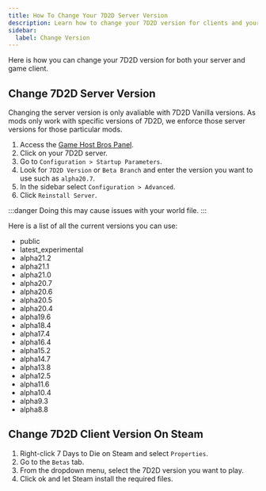 ```yaml
---
title: How To Change Your 7D2D Server Version
description: Learn how to change your 7D2D version for clients and your server.
sidebar:
  label: Change Version
---
```


Here is how you can change your 7D2D version for both your server and game client.

## Change 7D2D Server Version

Changing the server version is only avaliable with 7D2D Vanilla versions. As mods only work with specific versions of 7D2D, we enforce those server versions for those particular mods.

1. Access the [Game Host Bros Panel](https://panel.gamehostbros.com/).
2. Click on your 7D2D server.
3. Go to `Configuration > Startup Parameters`.
4. Look for `7D2D Version` or `Beta Branch` and enter the version you want to use such as `alpha20.7`.
5. In the sidebar select `Configuration > Advanced`.
6. Click `Reinstall Server`.

:::danger
Doing this may cause issues with your world file.
:::

Here is a list of all the current versions you can use:

- public
- latest_experimental
- alpha21.2	
- alpha21.1
- alpha21.0
- alpha20.7
- alpha20.6
- alpha20.5
- alpha20.4
- alpha19.6
- alpha18.4
- alpha17.4
- alpha16.4
- alpha15.2
- alpha14.7
- alpha13.8
- alpha12.5
- alpha11.6	
- alpha10.4
- alpha9.3
- alpha8.8

## Change 7D2D Client Version On Steam

1. Right-click 7 Days to Die on Steam and select `Properties`.
2. Go to the `Betas` tab.
3. From the dropdown menu, select the 7D2D version you want to play.
4. Click ok and let Steam install the required files.